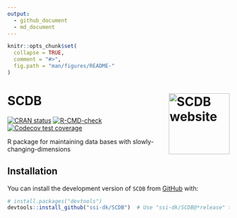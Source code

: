 ```yaml
---
output:
  - github_document
  - md_document
---
```


<!-- README.md is generated from README.Rmd. Please edit that file. -->

```r
knitr::opts_chunk$set(
  collapse = TRUE,
  comment = "#>",
  fig.path = "man/figures/README-"
)
```

# SCDB <a href="https://ssi-dk.github.io/SCDB/"><img src="man/figures/logo.png" alt="SCDB website" align="right" height="138"/></a>

<!-- badges: start -->

[![CRAN status](https://www.r-pkg.org/badges/version/SCDB)](https://CRAN.R-project.org/package=SCDB) [![R-CMD-check](https://github.com/ssi-dk/SCDB/actions/workflows/R-CMD-check.yaml/badge.svg)](https://github.com/ssi-dk/SCDB/actions/workflows/R-CMD-check.yaml) [![Codecov test coverage](https://codecov.io/gh/ssi-dk/SCDB/branch/main/graph/badge.svg)](https://app.codecov.io/gh/ssi-dk/SCDB?branch=main)

<!-- badges: end -->

R package for maintaining data bases with slowly-changing-dimensions

## Installation

You can install the development version of `SCDB` from [GitHub](https://github.com/) with:

``` r
# install.packages("devtools")
devtools::install_github("ssi-dk/SCDB")  # Use "ssi-dk/SCDB@*release" to install the latest release version
```

